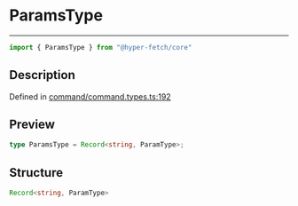 

# ParamsType

<div class="api-docs__separator" data-reactroot="">

---

</div><div class="api-docs__import" data-reactroot="">

```ts
import { ParamsType } from "@hyper-fetch/core"
```

</div><div class="api-docs__section">

## Description

</div><div class="api-docs__description"><span class="api-docs__do-not-parse">



</span></div><p class="api-docs__definition">

Defined in [command/command.types.ts:192](https://github.com/BetterTyped/hyper-fetch/blob/aff5c35a/packages/core/src/command/command.types.ts#L192)

</p><div class="api-docs__section">

## Preview

</div><div class="api-docs__preview type single">

```ts
type ParamsType = Record<string, ParamType>;
```

</div><div class="api-docs__section">

## Structure

</div><div class="api-docs__returns">

```ts
Record<string, ParamType>
```

</div>